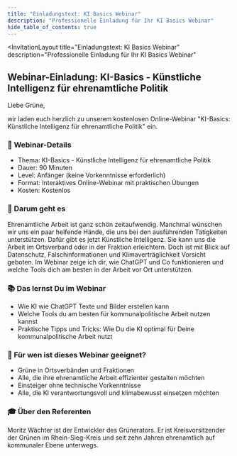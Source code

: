 ```yaml
---
title: "Einladungstext: KI Basics Webinar"
description: "Professionelle Einladung für Ihr KI Basics Webinar"
hide_table_of_contents: true
---
```



<InvitationLayout
  title="Einladungstext: KI Basics Webinar"
  description="Professionelle Einladung für Ihr KI Basics Webinar"
>

## Webinar-Einladung: KI-Basics - Künstliche Intelligenz für ehrenamtliche Politik

Liebe Grüne,

wir laden euch herzlich zu unserem kostenlosen Online-Webinar "KI-Basics: Künstliche Intelligenz für ehrenamtliche Politik" ein.

### 📅 Webinar-Details

- Thema: KI-Basics - Künstliche Intelligenz für ehrenamtliche Politik
- Dauer: 90 Minuten
- Level: Anfänger (keine Vorkenntnisse erforderlich)
- Format: Interaktives Online-Webinar mit praktischen Übungen
- Kosten: Kostenlos

### 🎯 Darum geht es

Ehrenamtliche Arbeit ist ganz schön zeitaufwendig. Manchmal wünschen wir uns ein paar helfende Hände, die uns bei den ausführenden Tätigkeiten unterstützen. Dafür gibt es jetzt Künstliche Intelligenz. Sie kann uns die Arbeit im Ortsverband oder in der Fraktion erleichtern. Doch ist mit Blick auf Datenschutz, Falschinformationen und Klimaverträglichkeit Vorsicht geboten. Im Webinar zeige ich dir, wie ChatGPT und Co funktionieren und welche Tools dich am besten in der Arbeit vor Ort unterstützen.

### 📚 Das lernst Du im Webinar

- Wie KI wie ChatGPT Texte und Bilder erstellen kann
- Welche Tools du am besten für kommunalpolitische Arbeit nutzen kannst
- Praktische Tipps und Tricks: Wie Du die KI optimal für Deine kommunalpolitische Arbeit nutzt

### 👥 Für wen ist dieses Webinar geeignet?

- Grüne in Ortsverbänden und Fraktionen
- Alle, die ihre ehrenamtliche Arbeit effizienter gestalten möchten
- Einsteiger ohne technische Vorkenntnisse
- Alle, die KI verantwortungsvoll und klimabewusst einsetzen möchten

### 🎓 Über den Referenten

Moritz Wächter ist der Entwickler des Grünerators. Er ist Kreisvorsitzender der Grünen im Rhein-Sieg-Kreis und seit zehn Jahren ehrenamtlich auf kommunaler Ebene unterwegs.

</InvitationLayout>